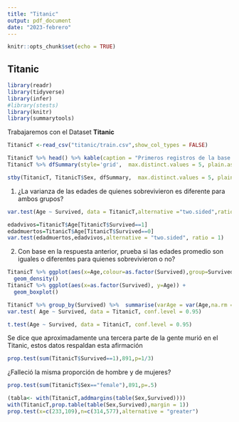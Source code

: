 ```yaml
---
title: "Titanic"
output: pdf_document
date: "2023-febrero"
---
```


```r
knitr::opts_chunk$set(echo = TRUE)
```

## Titanic


```r
library(readr)
library(tidyverse)
library(infer)
#library(stests)
library(knitr)
library(summarytools)
```

Trabajaremos con el Dataset **Titanic**

```r
TitanicT <-read_csv("titanic/train.csv",show_col_types = FALSE)
```


```r
TitanicT %>% head() %>% kable(caption = "Primeros registros de la base de datos Titanic")
TitanicT %>% dfSummary(style='grid',  max.distinct.values = 5, plain.ascii = FALSE, graph.col = FALSE)
```

```r
stby(TitanicT, TitanicT$Sex, dfSummary,  max.distinct.values = 5, plain.ascii = FALSE,graph.col = FALSE)

```


1. ¿La varianza de las edades de quienes sobrevivieron es diferente para ambos grupos?

```r

var.test(Age ~ Survived, data = TitanicT,alternative ="two.sided",ratio =1)
```

```r
edadvivos=TitanicT$Age[TitanicT$Survived==1]
edadmuertos=TitanicT$Age[TitanicT$Survived==0]
var.test(edadmuertos,edadvivos,alternative = "two.sided", ratio = 1)
```



2. Con base en la respuesta anterior, prueba si las edades promedio son iguales o diferentes para quienes sobrevivieron  o no?

```r
TitanicT %>% ggplot(aes(x=Age,colour=as.factor(Survived),group=Survived)) +
  geom_density()
TitanicT %>% ggplot(aes(x=as.factor(Survived), y=Age)) +
  geom_boxplot()
```


```r
TitanicT %>% group_by(Survived) %>%  summarise(varAge = var(Age,na.rm = T))
var.test( Age ~ Survived, data = TitanicT, conf.level = 0.95)
```

```r
t.test(Age ~ Survived, data = TitanicT, conf.level = 0.95)
```

Se dice que aproximadamente una tercera parte de la gente murió en el Titanic, estos datos respaldan esta afirmación

```r
prop.test(sum(TitanicT$Survived==1),891,p=1/3)
```

¿Falleció la misma proporción de hombre y de mujeres?

```r
prop.test(sum(TitanicT$Sex=="female"),891,p=.5)
```


```r
(tabla<- with(TitanicT,addmargins(table(Sex,Survived))))
with(TitanicT,prop.table(table(Sex,Survived),margin = 1))
prop.test(x=c(233,109),n=c(314,577),alternative = "greater")
```